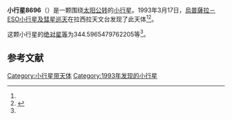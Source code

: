 {{Infobox planet
| bgcolour = #FFFFC0
| name = 8696 Kjeriksson
| symbol = 
| image = 
| caption = 
| discovery = yes
| discovery_ref = 
| discoverer = [[烏普薩拉－ESO小行星及彗星巡天|烏普薩拉－ESO小行星及彗星巡天]]
| discovery_site = [[拉西拉天文台|拉西拉天文台]] 
| discovered = 1993年3月17日
| designations = yes
| mp_name = 
| named_after = 
| alt_names = 1993 FM16/ 1994 LB6
| mp_category = [[外小行星带|外小行星带]]
| orbit_ref = <ref name="a">[http://ssd.jpl.nasa.gov/sbdb.cgi?sstr=8696 8696 Kjeriksson] {{Wayback|url=http://ssd.jpl.nasa.gov/sbdb.cgi?sstr=8696 |date=20140822185310 }}，小行星數據庫瀏覽器（JPL Small-Body Database Browser）－[[美国国家航空航天局|美国国家航空航天局]]喷气推进实验室</ref>
| epoch = 2456400.5 (2013年4月18日更新)
| aphelion = {{convert|3.640337901419407|AU|km|3|abbr=on|lk=out}}
| perihelion = {{convert|2.834976531872673|AU|km|3|abbr=on}}
| semimajor = {{convert|3.23765721664604|AU|km|3|abbr=on}}
| eccentricity = 0.124374095
| period = 2127.868211 [[日|日]]<br />5.83[[儒略年|儒略年]]
| avg_speed = 
| inclination = 6.008265221792379
| asc_node = 67.1506103537973
| mean_anomaly = 
| arg_peri = 344.5965479762205
| satellites = 
| physical_characteristics = yes
| dimensions = 
| mass = 
| density = 
| surface_grav = 
| escape_velocity = 
| sidereal_day = 
| axial_tilt = 
| pole_ecliptic_lat = 
| pole_ecliptic_lon = 
| albedo = 
| temperatures= 
| temp_name1 = 
| mean_temp_1 = 
| max_temp_1 = 
| temp_name2 = 
| max_temp_2 = 
| spectral_type = 
| abs_magnitude = 344.5965479762205
}}

'''小行星8696'''（{{lang-en|8696 Kjeriksson}}）是一颗围绕[[太阳|太阳]][[公转|公转]]的[[小行星|小行星]]。1993年3月17日，[[烏普薩拉－ESO小行星及彗星巡天|烏普薩拉－ESO小行星及彗星巡天]]在拉西拉天文台发现了此天体<ref name="a" /><ref>{{cite news|title=小行星列表|url=http://cfa-www.harvard.edu/iau/lists/NumberedMPs.txt|accessdate=2013-07-08|newspaper=哈佛大学|archive-date=2008-05-17|archive-url=https://web.archive.org/web/20080517010638/http://cfa-www.harvard.edu/iau/lists/NumberedMPs.txt|dead-url=no}}</ref>。

这颗小行星的[[绝对星等|绝对星等]]为344.5965479762205等<ref name="a" />。

==参考文献==
{{reflist}}
{{Minor Planet Number|[[小行星8695|小行星8695]]|[[小行星8697|小行星8697]]}}

{{小天体}}

[[Category:小行星带天体|Category:小行星带天体]]
[[Category:1993年发现的小行星|Category:1993年发现的小行星]]

{{asteroid-stub}}